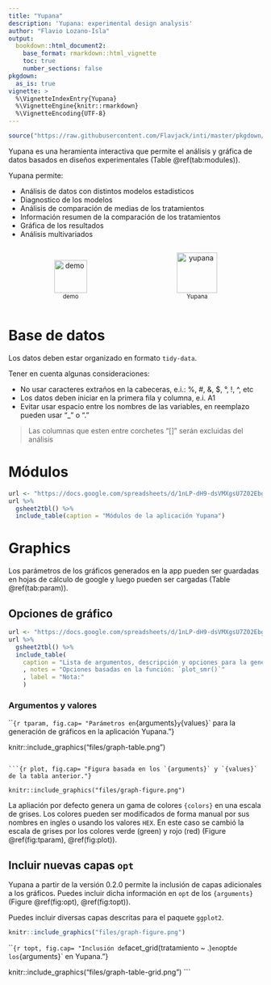 ```yaml
---
title: "Yupana"
description: 'Yupana: experimental design analysis'
author: "Flavio Lozano-Isla"
output:
  bookdown::html_document2:
    base_format: rmarkdown::html_vignette
    toc: true
    number_sections: false
pkgdown:
  as_is: true
vignette: >
  %\VignetteIndexEntry{Yupana}
  %\VignetteEngine{knitr::rmarkdown}
  %\VignetteEncoding{UTF-8}
---
```


```r
source("https://raw.githubusercontent.com/Flavjack/inti/master/pkgdown/favicon/docs.r")
```

Yupana es una heramienta interactiva que permite el análisis y gráfica de datos basados en diseños experimentales (Table \@ref(tab:modules)). 

Yupana permite:

- Análisis de datos con distintos modelos estadisticos
- Diagnostico de los modelos
- Análisis de comparación de medias de los tratamientos
- Información resumen de la comparación de los tratamientos
- Gráfica de los resultados
- Análisis multivariados

```{=html}
<div id=footer style="width:100%; margin:auto;">

<div style="display:inline-block; width:49%">
<p style="text-align:center">
<a target="_blank" href="https://www.youtube.com/playlist?list=PLSQMdOu57lj9sTx5Dbff9O0g6KCU4pwCQ">
<img src="https://flavjack.github.io/inti/img/youtube.png" style="height:65px" title="demo"></a>
<span style="display:block;"><small>demo</small></span>
</p></div>

<div style="display:inline-block; width:49%">
<p style="text-align:center">
<a target="_blank" href="https://flavjack.shinyapps.io/yupana/"><img src="https://flavjack.github.io/inti/img/yupana.png" style="height:80px" title="yupana"></a>
<span style="display:block;"><small>Yupana</small></span>
</p></div>

</div>
```

# Base de datos

Los datos deben estar organizado en formato `tidy-data`. 

Tener en cuenta algunas consideraciones:

- No usar caracteres extraños en la cabeceras, e.i.: %, #, &, $, °, !, ^, etc
- Los datos deben iniciar en la primera fila y columna, e.i. A1
- Evitar usar espacio entre los nombres de las variables, en reemplazo pueden usar "_" o "."

> Las columnas que esten entre corchetes "[]" serán excluidas del análisis

# Módulos

```r
url <- "https://docs.google.com/spreadsheets/d/1nLP-dH9-dsVMXgsU7Z02EbgWvMIBKG5IYVRHAJCN-Z0/edit#gid=0"
url %>% 
  gsheet2tbl() %>% 
  include_table(caption = "Módulos de la aplicación Yupana")
```

# Graphics

Los parámetros de los gráficos generados en la app pueden ser guardadas en hojas de cálculo de google y luego pueden ser cargadas (Table \@ref(tab:param)).  

## Opciones de gráfico

```r
url <- "https://docs.google.com/spreadsheets/d/1nLP-dH9-dsVMXgsU7Z02EbgWvMIBKG5IYVRHAJCN-Z0/edit#gid=1216293392"
url %>% 
  gsheet2tbl() %>% 
  include_table(    
    caption = "Lista de argumentos, descripción y opciones para la generación de gráficos en la aplicación Yupana"
    , notes = "Opciones basadas en la función: `plot_smr()`"
    , label = "Nota:"
    )
```

### Argumentos y valores

```{r tparam, fig.cap= "Parámetros en `{arguments}` y `{values}` para la generación de gráficos en la aplicación Yupana."}

knitr::include_graphics("files/graph-table.png")
```

```{r plot, fig.cap= "Figura basada en los `{arguments}` y `{values}` de la tabla anterior."}

knitr::include_graphics("files/graph-figure.png")
```

La apliación por defecto genera un gama de colores `{colors}` en una escala de grises. Los colores pueden ser modificados de forma manual por sus nombres en ingles o usando los valores `HEX`. En este caso se cambió la escala de grises por los colores verde (green) y rojo (red) (Figure \@ref(fig:tparam), \@ref(fig:plot)).

## Incluir nuevas capas `opt`

Yupana a partir de la versión 0.2.0 permite la inclusión de capas adicionales a los gráficos. Puedes incluir dicha información en `opt` de los `{arguments}` (Figure \@ref(fig:opt), \@ref(fig:topt)).

Puedes incluir diversas capas descritas para el paquete `ggplot2`.

```r

knitr::include_graphics("files/graph-figure.png")
```

```{r topt, fig.cap= "Inclusión de `facet_grid(tratamiento ~ .)` en `opt` de los `{arguments}` en Yupana."}

knitr::include_graphics("files/graph-table-grid.png")
```

